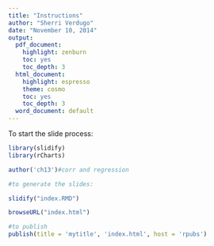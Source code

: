 ```yaml
---
title: "Instructions"
author: "Sherri Verdugo"
date: "November 10, 2014"
output:
  pdf_document:
    highlight: zenburn
    toc: yes
    toc_depth: 3
  html_document:
    highlight: espresso
    theme: cosmo
    toc: yes
    toc_depth: 3
  word_document: default
---
```


To start the slide process:

```r
library(slidify)
library(rCharts)

author('ch13')#corr and regression

#to generate the slides:

slidify("index.RMD")

browseURL("index.html")

#to publish
publish(title = 'mytitle', 'index.html', host = 'rpubs')
```